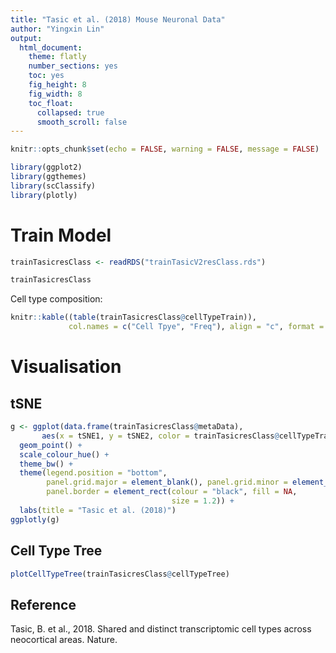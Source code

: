 ```yaml
---
title: "Tasic et al. (2018) Mouse Neuronal Data"
author: "Yingxin Lin"
output:
  html_document:
    theme: flatly
    number_sections: yes
    toc: yes
    fig_height: 8
    fig_width: 8
    toc_float:
      collapsed: true
      smooth_scroll: false
---
```


```r
knitr::opts_chunk$set(echo = FALSE, warning = FALSE, message = FALSE)
```

```r
library(ggplot2)
library(ggthemes)
library(scClassify)
library(plotly)
```


# Train Model

```r
trainTasicresClass <- readRDS("trainTasicV2resClass.rds")
```


```r
trainTasicresClass
```


Cell type composition:

```r
knitr::kable((table(trainTasicresClass@cellTypeTrain)), 
             col.names = c("Cell Tpye", "Freq"), align = "c", format = "markdown")
```



# Visualisation

## tSNE
```r

g <- ggplot(data.frame(trainTasicresClass@metaData), 
       aes(x = tSNE1, y = tSNE2, color = trainTasicresClass@cellTypeTrain)) +
  geom_point() +
  scale_colour_hue() +
  theme_bw() +
  theme(legend.position = "bottom",
        panel.grid.major = element_blank(), panel.grid.minor = element_blank(),
        panel.border = element_rect(colour = "black", fill = NA, 
                                    size = 1.2)) +
  labs(title = "Tasic et al. (2018)")
ggplotly(g)
```


## Cell Type Tree

```r
plotCellTypeTree(trainTasicresClass@cellTypeTree)
```

## Reference

Tasic, B. et al., 2018. Shared and distinct transcriptomic cell types across neocortical areas. Nature.
